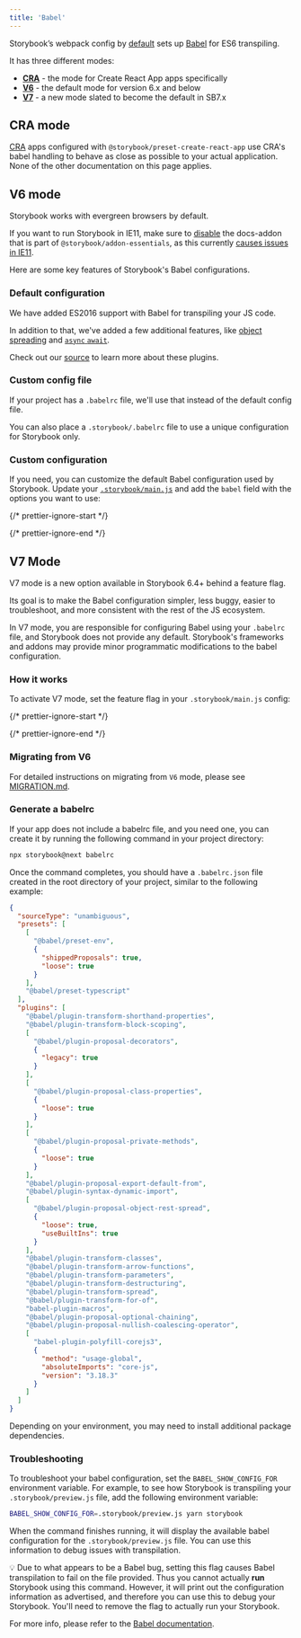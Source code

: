```yaml
---
title: 'Babel'
---
```


Storybook’s webpack config by [default](#default-configuration) sets up [Babel](https://babeljs.io/) for ES6 transpiling.

It has three different modes:

* [**CRA**](#cra-mode) - the mode for Create React App apps specifically
* [**V6**](#v6-mode) - the default mode for version 6.x and below
* [**V7**](#v7-mode) - a new mode slated to become the default in SB7.x

## CRA mode

[CRA](https://create-react-app.dev/) apps configured with `@storybook/preset-create-react-app` use CRA's babel handling to behave as close as possible to your actual application. None of the other documentation on this page applies.

## V6 mode

Storybook works with evergreen browsers by default.

If you want to run Storybook in IE11, make sure to [disable](../essentials/introduction.mdx#disabling-addons) the docs-addon that is part of `@storybook/addon-essentials`, as this currently [causes issues in IE11](https://github.com/storybookjs/storybook/issues/8884).

Here are some key features of Storybook's Babel configurations.

### Default configuration

We have added ES2016 support with Babel for transpiling your JS code.

In addition to that, we've added a few additional features, like [object spreading](https://developer.mozilla.org/en-US/docs/Web/JavaScript/Reference/Operators/Spread_syntax) and [`async` `await`](https://developer.mozilla.org/en-US/docs/Web/JavaScript/Reference/Statements/async_function).

Check out our [source](https://github.com/storybookjs/storybook/blob/next/lib/core-common/src/utils/babel.ts) to learn more about these plugins.

### Custom config file

If your project has a `.babelrc` file, we'll use that instead of the default config file.

You can also place a `.storybook/.babelrc` file to use a unique configuration for Storybook only.

### Custom configuration

If you need, you can customize the default Babel configuration used by Storybook. Update your [`.storybook/main.js`](./overview.mdx#configure-your-storybook-project) and add the `babel` field with the options you want to use:

{/* prettier-ignore-start */}

<CodeSnippets path="storybook-main-custom-babel-config.md" />

{/* prettier-ignore-end */}

## V7 Mode

V7 mode is a new option available in Storybook 6.4+ behind a feature flag.

Its goal is to make the Babel configuration simpler, less buggy, easier to troubleshoot, and more consistent with the rest of the JS ecosystem.

In V7 mode, you are responsible for configuring Babel using your `.babelrc` file, and Storybook does not provide any default. Storybook's frameworks and addons may provide minor programmatic modifications to the babel configuration.

### How it works

To activate V7 mode, set the feature flag in your `.storybook/main.js` config:

{/* prettier-ignore-start */}

<CodeSnippets path="storybook-main-babel-mode-v7.md" />

{/* prettier-ignore-end */}

### Migrating from V6

For detailed instructions on migrating from `V6` mode, please see [MIGRATION.md](https://github.com/storybookjs/storybook/blob/next/MIGRATION.md#babel-mode-v7).

### Generate a babelrc

If your app does not include a babelrc file, and you need one, you can create it by running the following command in your project directory:

```sh
npx storybook@next babelrc
```

Once the command completes, you should have a `.babelrc.json` file created in the root directory of your project, similar to the following example:

```json
{
  "sourceType": "unambiguous",
  "presets": [
    [
      "@babel/preset-env",
      {
        "shippedProposals": true,
        "loose": true
      }
    ],
    "@babel/preset-typescript"
  ],
  "plugins": [
    "@babel/plugin-transform-shorthand-properties",
    "@babel/plugin-transform-block-scoping",
    [
      "@babel/plugin-proposal-decorators",
      {
        "legacy": true
      }
    ],
    [
      "@babel/plugin-proposal-class-properties",
      {
        "loose": true
      }
    ],
    [
      "@babel/plugin-proposal-private-methods",
      {
        "loose": true
      }
    ],
    "@babel/plugin-proposal-export-default-from",
    "@babel/plugin-syntax-dynamic-import",
    [
      "@babel/plugin-proposal-object-rest-spread",
      {
        "loose": true,
        "useBuiltIns": true
      }
    ],
    "@babel/plugin-transform-classes",
    "@babel/plugin-transform-arrow-functions",
    "@babel/plugin-transform-parameters",
    "@babel/plugin-transform-destructuring",
    "@babel/plugin-transform-spread",
    "@babel/plugin-transform-for-of",
    "babel-plugin-macros",
    "@babel/plugin-proposal-optional-chaining",
    "@babel/plugin-proposal-nullish-coalescing-operator",
    [
      "babel-plugin-polyfill-corejs3",
      {
        "method": "usage-global",
        "absoluteImports": "core-js",
        "version": "3.18.3"
      }
    ]
  ]
}
```

Depending on your environment, you may need to install additional package dependencies.

### Troubleshooting

To troubleshoot your babel configuration, set the `BABEL_SHOW_CONFIG_FOR` environment variable. For example, to see how Storybook is transpiling your `.storybook/preview.js` file, add the following environment variable:

```sh
BABEL_SHOW_CONFIG_FOR=.storybook/preview.js yarn storybook
```

When the command finishes running, it will display the available babel configuration for the `.storybook/preview.js` file. You can use this information to debug issues with transpilation.

<div class="aside">
  💡 Due to what appears to be a Babel bug, setting this flag causes Babel transpilation to fail on the file provided. Thus you cannot actually <strong>run</strong> Storybook using this command. However, it will print out the configuration information as advertised, and therefore you can use this to debug your Storybook. You'll need to remove the flag to actually run your Storybook.
</div>

For more info, please refer to the [Babel documentation](https://babeljs.io/docs/en/configuration#print-effective-configs).
